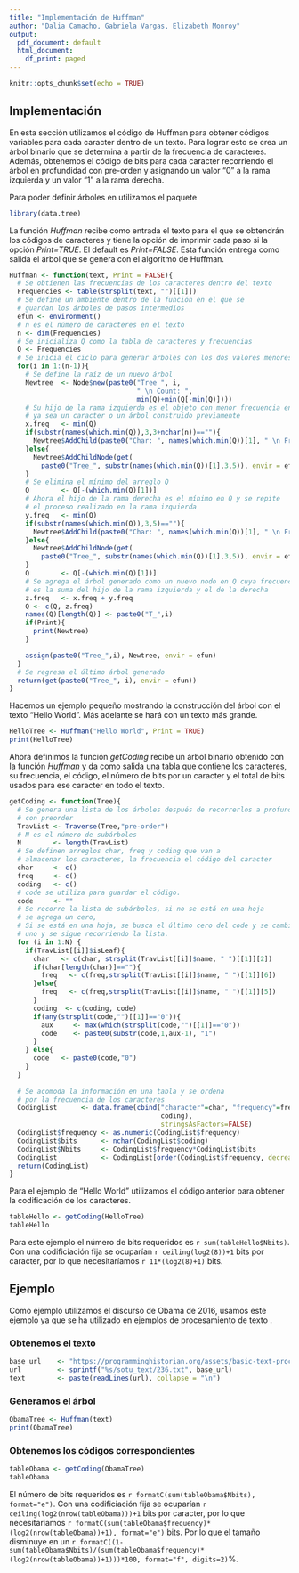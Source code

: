 ```yaml
---
title: "Implementación de Huffman"
author: "Dalia Camacho, Gabriela Vargas, Elizabeth Monroy"
output:
  pdf_document: default
  html_document:
    df_print: paged
---
```


```r
knitr::opts_chunk$set(echo = TRUE)
```

## Implementación
En esta sección utilizamos el código de Huffman para obtener códigos variables para cada caracter dentro de un texto.  Para lograr esto se crea un árbol binario que se determina a partir de la frecuencia de caracteres. Además, obtenemos el código de bits para cada caracter recorriendo el árbol en profundidad con pre-orden y asignando un valor "0" a la rama izquierda y un valor "1" a la rama derecha.

Para poder definir árboles en \texttt{R} utilizamos el paquete \texttt{data.tree}

```r
library(data.tree)
```


La función *Huffman* recibe como entrada el texto para el que se obtendrán los códigos de caracteres y tiene la opción de imprimir cada paso si la opción *Print=TRUE*. El default es *Print=FALSE*. Esta función entrega como salida el árbol que se genera con el algoritmo de Huffman.

```r
Huffman <- function(text, Print = FALSE){
  # Se obtienen las frecuencias de los caracteres dentro del texto
  Frequencies <- table(strsplit(text, "")[[1]])
  # Se define un ambiente dentro de la función en el que se
  # guardan los árboles de pasos intermedios
  efun <- environment()
  # n es el número de caracteres en el texto
  n <- dim(Frequencies)
  # Se inicializa Q como la tabla de caracteres y frecuencias
  Q <- Frequencies
  # Se inicia el ciclo para generar árboles con los dos valores menores
  for(i in 1:(n-1)){
    # Se define la raíz de un nuevo árbol
    Newtree  <- Node$new(paste0("Tree ", i,
                                " \n Count: ",
                                min(Q)+min(Q[-min(Q)])))
    # Su hijo de la rama izquierda es el objeto con menor frecuencia en Q,
    # ya sea un caracter o un árbol construido previamente
    x.freq   <- min(Q)
    if(substr(names(which.min(Q)),3,3+nchar(n))==""){
      Newtree$AddChild(paste0("Char: ", names(which.min(Q))[1], " \n Freq: ", x.freq))
    }else{
      Newtree$AddChildNode(get(
        paste0("Tree_", substr(names(which.min(Q))[1],3,5)), envir = efun))
    }
    # Se elimina el mínimo del arreglo Q
    Q        <- Q[-(which.min(Q)[1])]
    # Ahora el hijo de la rama derecha es el mínimo en Q y se repite 
    # el proceso realizado en la rama izquierda
    y.freq   <- min(Q)
    if(substr(names(which.min(Q)),3,5)==""){
      Newtree$AddChild(paste0("Char: ", names(which.min(Q))[1], " \n Freq: ", y.freq))
    }else{
      Newtree$AddChildNode(get(
        paste0("Tree_", substr(names(which.min(Q))[1],3,5)), envir = efun))
    }  
    Q        <- Q[-(which.min(Q)[1])]
    # Se agrega el árbol generado como un nuevo nodo en Q cuya frecuencia
    # es la suma del hijo de la rama izquierda y el de la derecha
    z.freq   <- x.freq + y.freq
    Q <- c(Q, z.freq)
    names(Q)[length(Q)] <- paste0("T_",i)
    if(Print){
      print(Newtree)
    }

    assign(paste0("Tree_",i), Newtree, envir = efun)
  }
  # Se regresa el último árbol generado
  return(get(paste0("Tree_", i), envir = efun))
}

```

Hacemos un ejemplo pequeño mostrando la construcción del árbol con el texto "Hello World". Más adelante se hará con un texto más grande.

```r
HelloTree <- Huffman("Hello World", Print = TRUE)
print(HelloTree)
```

Ahora definimos la función *getCoding* recibe un árbol binario obtenido con la función *Huffman* y da como salida una tabla que contiene los caracteres, su frecuencia, el código, el número de bits por un caracter y el total de bits usados para ese caracter en todo el texto.

```r
getCoding <- function(Tree){
  # Se genera una lista de los árboles después de recorrerlos a profundidad
  # con preorder
  TravList <- Traverse(Tree,"pre-order")
  # N es el número de subárboles 
  N        <- length(TravList)
  # Se definen arreglos char, freq y coding que van a 
  # almacenar los caracteres, la frecuencia el código del caracter
  char     <- c()
  freq     <- c()
  coding   <- c()
  # code se utiliza para guardar el código.
  code     <- ""
  # Se recorre la lista de subárboles, si no se está en una hoja
  # se agrega un cero,
  # Si se está en una hoja, se busca el último cero del code y se cambia por un
  # uno y se sigue recorriendo la lista.
  for (i in 1:N) {
    if(TravList[[i]]$isLeaf){
      char   <- c(char, strsplit(TravList[[i]]$name, " ")[[1]][2])
      if(char[length(char)]==""){
        freq   <- c(freq,strsplit(TravList[[i]]$name, " ")[[1]][6])
      }else{
        freq   <- c(freq,strsplit(TravList[[i]]$name, " ")[[1]][5])
      }
      coding  <- c(coding, code)
      if(any(strsplit(code,"")[[1]]=="0")){
        aux     <- max(which(strsplit(code,"")[[1]]=="0"))
        code    <- paste0(substr(code,1,aux-1), "1")
      }
    } else{
      code   <- paste0(code,"0")
    }
  }
  
  # Se acomoda la información en una tabla y se ordena 
  # por la frecuencia de los caracteres
  CodingList      <- data.frame(cbind("character"=char, "frequency"=freq,
                                      coding),
                                      stringsAsFactors=FALSE)
  CodingList$frequency <- as.numeric(CodingList$frequency)
  CodingList$bits      <- nchar(CodingList$coding)
  CodingList$Nbits     <- CodingList$frequency*CodingList$bits
  CodingList           <- CodingList[order(CodingList$frequency, decreasing = TRUE),]
  return(CodingList)
}


```

Para el ejemplo de "Hello World" utilizamos el código anterior para obtener la codificación de los caracteres.

```r
tableHello <- getCoding(HelloTree)
tableHello
```

Para este ejemplo el número de bits requeridos es `r sum(tableHello$Nbits)`. Con una codificiación fija se ocuparían `r ceiling(log2(8))+1` bits por caracter, por lo que necesitaríamos `r 11*(log2(8)+1)` bits.

## Ejemplo

Como ejemplo utilizamos el discurso de Obama de 2016, usamos este ejemplo ya que se ha utilizado en ejemplos de procesamiento de texto \url{https://programminghistorian.org/en/lessons/basic-text-processing-in-r#a-small-example}.

### Obtenemos el texto

```r
base_url    <- "https://programminghistorian.org/assets/basic-text-processing-in-r"
url         <- sprintf("%s/sotu_text/236.txt", base_url)
text        <- paste(readLines(url), collapse = "\n")

```

### Generamos el árbol

```r
ObamaTree <- Huffman(text)
print(ObamaTree)
```

### Obtenemos los códigos correspondientes

```r
tableObama <- getCoding(ObamaTree)
tableObama
```

El número de bits requeridos es `r formatC(sum(tableObama$Nbits), format="e")`. Con una codificiación fija se ocuparían `r ceiling(log2(nrow(tableObama)))+1` bits por caracter, por lo que necesitaríamos `r formatC(sum(tableObama$frequency)*(log2(nrow(tableObama))+1), format="e")` bits. Por lo que el tamaño disminuye en un `r formatC((1-sum(tableObama$Nbits)/(sum(tableObama$frequency)*(log2(nrow(tableObama))+1)))*100, format="f", digits=2)`%.

